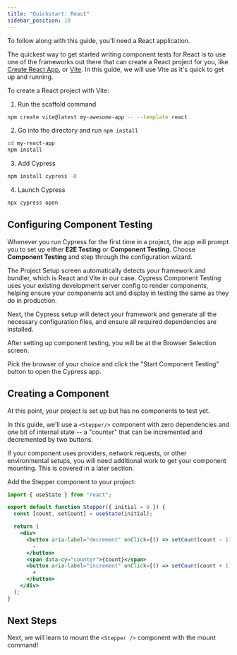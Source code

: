 ```yaml
---
title: "Quickstart: React"
sidebar_position: 10
---
```


<CtBetaAlert></CtBetaAlert>

To follow along with this guide, you'll need a React application.

The quickest way to get started writing component tests for React is to use one
of the frameworks out there that can create a React project for you, like
[Create React App](https://create-react-app.dev/), or
[Vite](https://vitejs.dev/). In this guide, we will use Vite as it's quick to
get up and running.

To create a React project with Vite:

1. Run the scaffold command

```bash
npm create vite@latest my-awesome-app -- --template react
```

2. Go into the directory and run `npm install`

```bash
cd my-react-app
npm install
```

<!-- TODO: Show video of terminal running this command -->

3. Add Cypress

```bash
npm install cypress -D
```

4. Launch Cypress

```bash
npx cypress open
```

## Configuring Component Testing

Whenever you run Cypress for the first time in a project, the app will prompt
you to set up either **E2E Testing** or **Component Testing**. Choose
**Component Testing** and step through the configuration wizard.

<DocsImage 
  src="/img/guides/component-testing/select-test-type.png" 
  caption="Choose Component Testing"> </DocsImage>

The Project Setup screen automatically detects your framework and bundler, which
is React and Vite in our case. Cypress Component Testing uses your existing
development server config to render components, helping ensure your components
act and display in testing the same as they do in production.

<DocsImage 
  src="/img/guides/component-testing/project-setup-react.png" 
  caption=""> </DocsImage>

Next, the Cypress setup will detect your framework and generate all the
necessary configuration files, and ensure all required dependencies are
installed.

<DocsImage 
  src="/img/guides/component-testing/scaffolded-files.png" 
  caption="The Cypress launchpad will scaffold all of these files for you">
</DocsImage>

After setting up component testing, you will be at the Browser Selection screen.

Pick the browser of your choice and click the "Start Component Testing" button
to open the Cypress app.

<DocsImage 
  src="/img/guides/component-testing/select-browser.png" 
  caption="Choose your browser"> </DocsImage>

## Creating a Component

At this point, your project is set up but has no components to test yet.

In this guide, we'll use a `<Stepper/>` component with zero dependencies and one
bit of internal state -- a "counter" that can be incremented and decremented by
two buttons.

<alert type="info">

If your component uses providers, network requests, or other environmental
setups, you will need additional work to get your component mounting. This is
covered in a later section.

</alert>

Add the Stepper component to your project:

<Tabs>
<TabItem value="Stepper.jsx" active>

```jsx
import { useState } from "react";

export default function Stepper({ initial = 0 }) {
  const [count, setCount] = useState(initial);

  return (
    <div>
      <button aria-label="decrement" onClick={() => setCount(count - 1)}>
        -
      </button>
      <span data-cy="counter">{count}</span>
      <button aria-label="increment" onClick={() => setCount(count + 1)}>
        +
      </button>
    </div>
  );
}
```

</TabItem>
</Tabs>

## Next Steps

Next, we will learn to mount the `<Stepper />` component with the mount command!

<NavGuide next="/guides/component-testing/mounting-react" />
